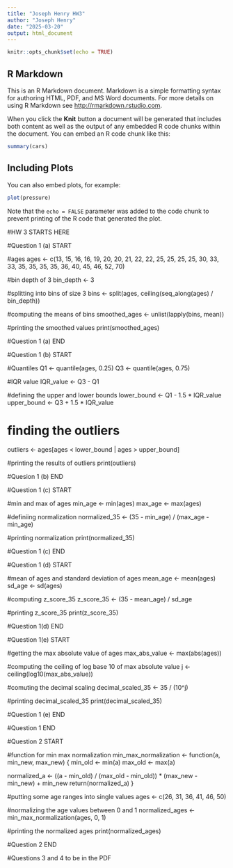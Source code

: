 ---
title: "Joseph Henry HW3"
author: "Joseph Henry"
date: "2025-03-20"
output: html_document
---

```{r setup, include=FALSE}
knitr::opts_chunk$set(echo = TRUE)
```

## R Markdown

This is an R Markdown document. Markdown is a simple formatting syntax for authoring HTML, PDF, and MS Word documents. For more details on using R Markdown see <http://rmarkdown.rstudio.com>.

When you click the **Knit** button a document will be generated that includes both content as well as the output of any embedded R code chunks within the document. You can embed an R code chunk like this:

```{r cars}
summary(cars)
```

## Including Plots

You can also embed plots, for example:

```{r pressure, echo=FALSE}
plot(pressure)
```

Note that the `echo = FALSE` parameter was added to the code chunk to prevent printing of the R code that generated the plot.

#HW 3 STARTS HERE

#Question 1 (a) START

#ages
ages <- c(13, 15, 16, 16, 19, 20, 20, 21, 22, 22, 25, 25, 25, 25, 30, 33, 33, 35, 35, 35, 35, 36, 40, 45, 46, 52, 70)

#bin depth of 3
bin_depth <- 3

#splitting into bins of size 3
bins <- split(ages, ceiling(seq_along(ages) / bin_depth))

#computing the means of bins
smoothed_ages <- unlist(lapply(bins, mean))

#printing the smoothed values
print(smoothed_ages)

#Question 1 (a) END

#Question 1 (b) START

#Quantiles
Q1 <- quantile(ages, 0.25)
Q3 <- quantile(ages, 0.75)

#IQR value
IQR_value <- Q3 - Q1

#defining the upper and lower bounds
lower_bound <- Q1 - 1.5 * IQR_value
upper_bound <- Q3 + 1.5 * IQR_value

# finding the outliers
outliers <- ages[ages < lower_bound | ages > upper_bound]

#printing the results of outliers
print(outliers)

#Quesion 1 (b) END

#Question 1 (c) START

#min and max  of ages
min_age <- min(ages)
max_age <- max(ages)

#definiing normalization
normalized_35 <- (35 - min_age) / (max_age - min_age)

#printing normalization
print(normalized_35)

#Question 1 (c) END

#Question 1 (d) START

#mean of ages and standard deviation of ages
mean_age <- mean(ages)
sd_age <- sd(ages)

#computing z_score_35
z_score_35 <- (35 - mean_age) / sd_age

#printing z_score_35
print(z_score_35)

#Question 1(d) END

#Question 1(e) START

#getting the max absolute value of ages
max_abs_value <- max(abs(ages))

#computing the ceiling of log base 10 of max absolute value
j <- ceiling(log10(max_abs_value))

#comuting the decimal scaling
decimal_scaled_35 <- 35 / (10^j)

#printing decimal_scaled_35
print(decimal_scaled_35)

#Question 1 (e) END

#Question 1 END

#Question 2 START

#function for min max normalization
min_max_normalization <- function(a, min_new, max_new) {
  min_old <- min(a)
  max_old <- max(a)
  
  normalized_a <- ((a - min_old) / (max_old - min_old)) * (max_new - min_new) + min_new
  return(normalized_a)
}

#putting some age ranges into single values
ages <- c(26, 31, 36, 41, 46, 50)  

#normalizing the age values between 0 and 1
normalized_ages <- min_max_normalization(ages, 0, 1)

#printing the normalized ages
print(normalized_ages)

#Question 2 END

#Questions 3 and 4 to be in the PDF